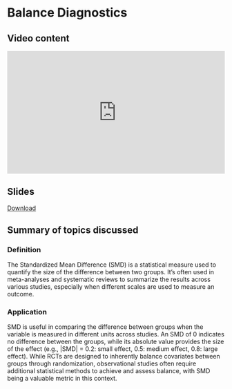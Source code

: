 # Balance Diagnostics {.unnumbered}

## Video content

::: {style="position: relative; padding-bottom: 56.25%; height: 0; overflow: hidden;"}
<iframe src="https://www.youtube.com/embed/hqpPReClbRM" style="position: absolute; top: 0; left: 0; width: 100%; height: 100%; border:0;" allowfullscreen>

</iframe>
:::


## Slides

[Download](https://github.com/ehsanx/PS-survey/raw/main/slides/2BalanceandSMD.pdf)

## Summary of topics discussed 

### Definition

The Standardized Mean Difference (SMD) is a statistical measure used to quantify the size of the difference between two groups. It's often used in meta-analyses and systematic reviews to summarize the results across various studies, especially when different scales are used to measure an outcome.

### Application

SMD is useful in comparing the difference between groups when the variable is measured in different units across studies. An SMD of 0 indicates no difference between the groups, while its absolute value provides the size of the effect (e.g., |SMD| = 0.2: small effect, 0.5: medium effect, 0.8: large effect). While RCTs are designed to inherently balance covariates between groups through randomization, observational studies often require additional statistical methods to achieve and assess balance, with SMD being a valuable metric in this context.